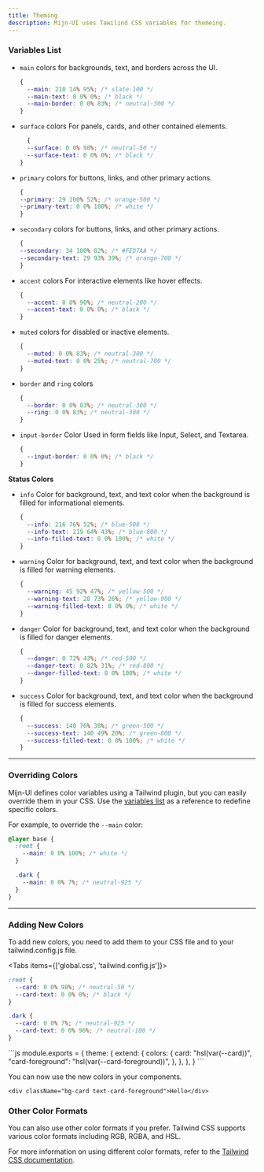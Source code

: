 ```yaml
---
title: Theming
description: Mijn-UI uses Tawilind CSS variables for themeing.
---
```


### Variables List

- `main` colors for backgrounds, text, and borders across the UI.

  ```css
  {
    --main: 210 14% 95%; /* slate-100 */
    --main-text: 0 0% 0%; /* black */
    --main-border: 0 0% 83%; /* neutral-300 */
  }
  ```

- `surface` colors For panels, cards, and other contained elements.

  ```css
    {
    --surface: 0 0% 98%; /* neutral-50 */
    --surface-text: 0 0% 0%; /* black */
  }
  ```

- `primary` colors for buttons, links, and other primary actions.

  ```css
  {
  --primary: 29 100% 52%; /* orange-500 */
  --primary-text: 0 0% 100%; /* white */
  }
  ```

- `secondary` colors for buttons, links, and other primary actions.

  ```css
  {
  --secondary: 34 100% 82%; /* #FED7AA */
  --secondary-text: 29 93% 39%; /* orange-700 */
  }
  ```

- `accent` colors For interactive elements like hover effects.

  ```css
  {
    --accent: 0 0% 90%; /* neutral-200 */
    --accent-text: 0 0% 0%; /* black */
  }
  ```

- `muted` colors for disabled or inactive elements.

  ```css
  {
    --muted: 0 0% 83%; /* neutral-300 */
    --muted-text: 0 0% 25%; /* neutral-700 */
  }
  ```

- `border` and `ring` colors

  ```css
  {
    --border: 0 0% 83%; /* neutral-300 */
    --ring: 0 0% 83%; /* neutral-300 */
  }

  ```

- `input-border` Color Used in form fields like Input, Select, and Textarea.

  ```css
  {
    --input-border: 0 0% 0%; /* black */
  }
  ```

**Status Colors**

- `info` Color for background, text, and text color when the background is filled for informational elements.

  ```css
  {
    --info: 216 76% 52%; /* blue-500 */
    --info-text: 219 64% 43%; /* blue-800 */
    --info-filled-text: 0 0% 100%; /* white */
  }
  ```

- `warning` Color for background, text, and text color when the background is filled for warning elements.

  ```css
  {
    --warning: 45 92% 47%; /* yellow-500 */
    --warning-text: 28 73% 26%; /* yellow-900 */
    --warning-filled-text: 0 0% 0%; /* white */
  }
  ```

- `danger` Color for background, text, and text color when the background is filled for danger elements.

  ```css
  {
    --danger: 0 72% 43%; /* red-500 */
    --danger-text: 0 82% 31%; /* red-800 */
    --danger-filled-text: 0 0% 100%; /* white */
  }
  ```

- `success` Color for background, text, and text color when the background is filled for success elements.

  ```css
  {
    --success: 140 76% 38%; /* green-500 */
    --success-text: 140 49% 20%; /* green-800 */
    --success-filled-text: 0 0% 100%; /* white */
  }
  ```

---


### Overriding Colors

Mijn-UI defines color variables using a Tailwind plugin, but you can easily override them in your CSS. Use the [variables list](/docs/theming#variables-list) as a reference to redefine specific colors.

For example, to override the `--main` color:

```css
@layer base {
  :root {
    --main: 0 0% 100%; /* white */
  }

  .dark {
    --main: 0 0% 7%; /* neutral-925 */
  }
}
```

---

### Adding New Colors

To add new colors, you need to add them to your CSS file and to your tailwind.config.js file.

<Tabs items={['global.css', 'tailwind.config.js']}>
  <Tab value="global.css">
  ```css
  :root {
    --card: 0 0% 98%; /* neutral-50 */
    --card-text: 0 0% 0%; /* black */
  }

  .dark {
    --card: 0 0% 7%; /* neutral-925 */
    --card-text: 0 0% 96%; /* neutral-100 */
  }
  ```
  </Tab>

  <Tab value="tailwind.config.js">
  ```js
  module.exports = {
    theme: {
      extend: {
        colors: {
          card: "hsl(var(--card))",
          "card-foreground": "hsl(var(--card-foreground))",
        },
      },
    },
  }
  ```
  </Tab>
</Tabs>

You can now use the new colors in your components.

```tsx
<div className="bg-card text-card-foreground">Hello</div>
```

### Other Color Formats

You can also use other color formats if you prefer. Tailwind CSS supports various color formats including RGB, RGBA, and HSL.

For more information on using different color formats, refer to the [Tailwind CSS documentation](https://tailwindcss.com/docs/customizing-colors#using-css-variables).
